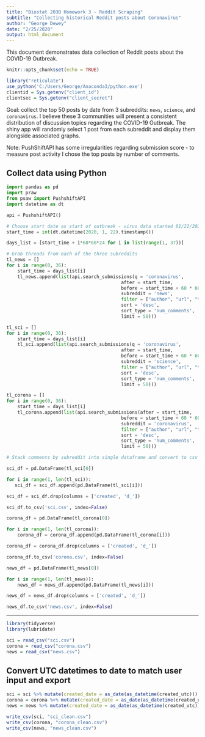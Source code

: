 ```yaml
---
title: "Biostat 203B Homework 3 - Reddit Scraping"
subtitle: "Collecting historical Reddit posts about Coronavirus"
author: "George Dewey"
date: "2/25/2020"
output: html_document
---
```


This document demonstrates data collection of Reddit posts about the COVID-19 Outbreak.

```r
knitr::opts_chunk$set(echo = TRUE)

library("reticulate")
use_python('C:/Users/George/Anaconda3/python.exe')
clientid = Sys.getenv("client_id")
clientsec = Sys.getenv("client_secret")
```

Goal: collect the top 50 posts by date from 3 subreddits: `news`, `science`, and `coronavirus`. I believe these 3 communities will present a consistent distribution of discussion topics regarding the COVID-19 Outbreak. The shiny app will randomly select 1 post from each subreddit and display them alongside associated graphs.

Note: PushShiftAPI has some irregularities regarding submission score - to measure post activity I chose the top posts by number of comments.

## Collect data using Python

```python
import pandas as pd
import praw
from psaw import PushshiftAPI
import datetime as dt

api = PushshiftAPI()

# Choose start date as start of outbreak - virus data started 01/22/2020 
start_time = int(dt.datetime(2020, 1, 22).timestamp())

days_list = [start_time + i*60*60*24 for i in list(range(1, 37))]

# Grab threads from each of the three subreddits
tl_news = []
for i in range(0, 36):
    start_time = days_list[i]
    tl_news.append(list(api.search_submissions(q = 'coronavirus',
                                          after = start_time,
                                          before = start_time + 60 * 60 * 24,
                                          subreddit = 'news',
                                          filter = ["author", "url", "title"], 
                                          sort = 'desc',
                                          sort_type = 'num_comments',
                                          limit = 50)))

tl_sci = []
for i in range(0, 36):
    start_time = days_list[i]
    tl_sci.append(list(api.search_submissions(q = 'coronavirus',
                                          after = start_time,
                                          before = start_time + 60 * 60 * 24,
                                          subreddit = 'science',
                                          filter = ["author", "url", "title"], 
                                          sort = 'desc',
                                          sort_type = 'num_comments',
                                          limit = 50)))

tl_corona = []
for i in range(0, 36):
    start_time = days_list[i]
    tl_corona.append(list(api.search_submissions(after = start_time,
                                          before = start_time + 60 * 60 * 24,
                                          subreddit = 'coronavirus',
                                          filter = ["author", "url", "title"], 
                                          sort = 'desc',
                                          sort_type = 'num_comments',
                                          limit = 50)))

# Stack comments by subreddit into single dataframe and convert to csv

sci_df = pd.DataFrame(tl_sci[0])

for i in range(1, len(tl_sci)):
   sci_df = sci_df.append(pd.DataFrame(tl_sci[i]))

sci_df = sci_df.drop(columns = ['created', 'd_'])

sci_df.to_csv('sci.csv', index=False)

corona_df = pd.DataFrame(tl_corona[0])

for i in range(1, len(tl_corona)):
    corona_df = corona_df.append(pd.DataFrame(tl_corona[i]))

corona_df = corona_df.drop(columns = ['created', 'd_'])

corona_df.to_csv('corona.csv', index=False)

news_df = pd.DataFrame(tl_news[0])

for i in range(1, len(tl_news)):
    news_df = news_df.append(pd.DataFrame(tl_news[i]))

news_df = news_df.drop(columns = ['created', 'd_'])

news_df.to_csv('news.csv', index=False)
```

---

```r
library(tidyverse)
library(lubridate)

sci = read_csv("sci.csv")
corona = read_csv("corona.csv")
news = read_csv("news.csv")
```

## Convert UTC datetimes to date to match user input and export

```r
sci = sci %>% mutate(created_date = as_date(as_datetime(created_utc)))
corona = corona %>% mutate(created_date = as_date(as_datetime(created_utc)))
news = news %>% mutate(created_date = as_date(as_datetime(created_utc)))

write_csv(sci, "sci_clean.csv")
write_csv(corona, "corona_clean.csv")
write_csv(news, "news_clean.csv")
```




